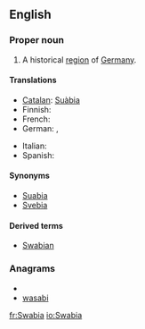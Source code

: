 ==English==
{{wikipedia}}

===Proper noun===
{{en-proper noun}}

# A historical [[region]] of [[Germany]].

====Translations====
{{trans-top|historical region of Germany}}
* [[Catalan]]: [[Suàbia]] {{f}}
* Finnish: {{t|fi|Schwaben}}
* French: {{t+|fr|Souabe|f}}
* German: {{t|de|Schwaben|f}}, {{t|de|Schwabenland|n}}
{{trans-mid}}
* Italian: {{t|it|Svevia|f}}
* Spanish: {{t|es|Suabia|f}}
{{trans-bottom}}

====Synonyms====
* [[Suabia]]
* [[Svebia]]

====Derived terms====
* [[Swabian]]

===Anagrams===
* {{alphagram|aabisw}}
* [[wasabi#English|wasabi]]


[[fr:Swabia]]
[[io:Swabia]]